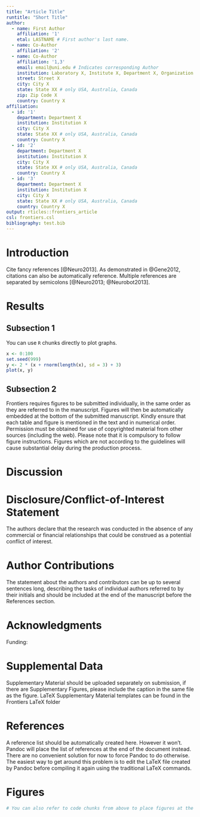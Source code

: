 ```yaml
---
title: "Article Title"
runtitle: "Short Title"
author:
  - name: First Author
    affiliation: '1'
    etal: LASTNAME # First author's last name. 
  - name: Co-Author
    affiliation: '2'
  - name: Co-Author
    affiliation: '1,3'
    email: email@uni.edu # Indicates corresponding Author
    institution: Laboratory X, Institute X, Department X, Organization X
    street: Street X
    city: City X
    state: State XX # only USA, Australia, Canada
    zip: Zip Code X
    country: Country X
affiliation:
  - id: '1'
    department: Department X
    institution: Institution X
    city: City X
    state: State XX # only USA, Australia, Canada
    country: Country X
  - id: '2' 
    department: Department X
    institution: Institution X
    city: City X
    state: State XX # only USA, Australia, Canada
    country: Country X
  - id: '3' 
    department: Department X
    institution: Institution X
    city: City X
    state: State XX # only USA, Australia, Canada
    country: Country X
output: rticles::frontiers_article
csl: frontiers.csl
bibliography: test.bib
---
```


\begin{abstract}

Abstract length and content varies depending on article type. Refer to 
\url{http://www.frontiersin.org/about/AuthorGuidelines} for abstract requirement
and length according to article type.

%All article types: you may provide up to 8 keywords; at least 5 are mandatory.
\tiny
 \keyFont{ \section{Keywords:} Text Text Text Text Text Text Text Text } 

\end{abstract}


# Introduction {-}
Cite fancy references [@Neuro2013]. As demonstrated in @Gene2012, citations can
also be automatically reference. Multiple references are separated by semicolons
[@Neuro2013; @Neurobot2013].

# Results {-}

<!-- Comments should be HTML-style comments -->

## Subsection 1 {-}

You can use `R` chunks directly to plot graphs.  

```r
x <- 0:100
set.seed(999)
y <- 2 * (x + rnorm(length(x), sd = 3) + 3)
plot(x, y)
```

## Subsection 2 {-}

Frontiers requires figures to be submitted individually, in the same order as
they are referred to in the manuscript. Figures will then be automatically
embedded at the bottom of the submitted manuscript. Kindly ensure that each
table and figure is mentioned in the text and in numerical order. Permission
must be obtained for use of copyrighted material from other sources (including
the web). Please note that it is compulsory to follow figure instructions.
Figures which are not according to the guidelines will cause substantial delay
during the production process.

# Discussion

# Disclosure/Conflict-of-Interest Statement {-}

<!--  
Frontiers follows the recommendations by the International Committee of Medical
Journal Editors (http://www.icmje.org/ethical_4conflicts.html) which require
that all financial, commercial or other relationships that might be perceived by
the academic community as representing a potential conflict of interest must be
disclosed. If no such relationship exists, authors will be asked to declare that
the research was conducted in the absence of any commercial or financial
relationships that could be construed as a potential conflict of interest. When
disclosing the potential conflict of interest, the authors need to address the
following points:

 - Did you or your institution at any time receive payment or services from a
   third party for any aspect of the submitted work?
 - Please declare financial relationships with entities that could be perceived
   to influence, or that give the appearance of potentially influencing, what
   you wrote in the submitted work.
 - Please declare patents and copyrights, whether pending, issued, licensed
   and/or receiving royalties relevant to the work.
 - Please state other relationships or activities that readers could perceive to
   have influenced, or that give the appearance of potentially influencing, what
   you wrote in the submitted work.
 -->

The authors declare that the research was conducted in the absence of any
commercial or financial relationships that could be construed as a potential
conflict of interest.

# Author Contributions {-}

<!--  

When determining authorship the following criteria should be observed:

 - Substantial contributions to the conception or design of the work; or the
   acquisition, analysis, or interpretation of data for the work; AND
 - Drafting the work or revising it critically for important intellectual
   content; AND
 - Final approval of the version to be published ; AND
 - Agreement to be accountable for all aspects of the work in ensuring that
   questions related to the accuracy or integrity of any part of the work are
   appropriately investigated and resolved.

Contributors who meet fewer than all 4 of the above criteria for authorship
should not be listed as authors, but they should be acknowledged.
(http://www.icmje.org/roles_a.html)

-->

The statement about the authors and contributors can be up to several sentences
long, describing the tasks of individual authors referred to by their initials
and should be included at the end of the manuscript before the References
section.


# Acknowledgments {-}

Funding:

# Supplemental Data 

Supplementary Material should be uploaded separately on submission, if there are
Supplementary Figures, please include the caption in the same file as the
figure. LaTeX Supplementary Material templates can be found in the Frontiers
LaTeX folder

# References

A reference list should be automatically created here. However it won't. Pandoc 
will place the list of references at the end of the document instead. There are 
no convenient solution for now to force Pandoc to do otherwise. The easiest way 
to get around this problem is to edit the LaTeX file created by Pandoc before 
compiling it again using the traditional LaTeX commands.

# Figures {-}

```r
# You can also refer to code chunks from above to place figures at the bottom.
```

